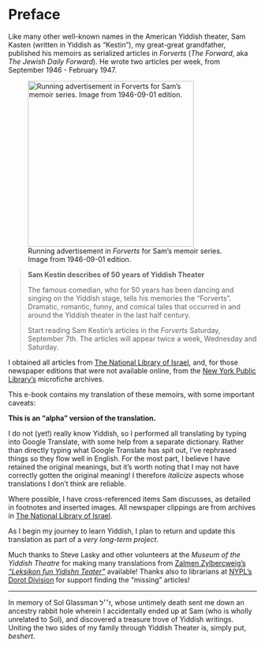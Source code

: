 # Preface {.unnumbered}

Like many other well-known names in the American Yiddish theater, Sam Kasten (written in Yiddish as "Kestin"), my great-great grandfather, published his memoirs as serialized articles in _Forverts_ (_The Forward_, aka _The Jewish Daily Forward_).
He wrote two articles per week, from September 1946 - February 1947.

::: {layout-ncol=2}

![Running advertisement in _Forverts_ for Sam's memoir series. Image from 1946-09-01 edition.](img/1946-09-01_forverts.png){width=3.5in}

> **Sam Kestin describes of 50 years of Yiddish Theater**
>
> The famous comedian, who for 50 years has been dancing and singing on the Yiddish stage, tells his memories the "Forverts".
> Dramatic, romantic, funny, and comical tales that occurred in and around the Yiddish theater in the last half century.
>
> Start reading Sam Kestin's articles in the _Forverts_ Saturday, September 7th.
> The articles will appear twice a week, Wednesday and Saturday.

:::

I obtained all articles from [The National Library of Israel](https://www.nli.org.il/en/newspapers/frw), and, for those newspaper editions that were not available online, from the [New York Public Library's](https://www.nypl.org/) microfiche archives.

This e-book contains my translation of these memoirs, with some important caveats:

**This is an "alpha" version of the translation.**

I do not (yet!) really know Yiddish, so I performed all translating by typing into Google Translate, with some help from a separate dictionary.
Rather than directly typing what Google Translate has spit out, I've rephrased things so they flow well in English.
For the most part, I believe I have retained the original meanings, but it's worth noting that I may not have correctly gotten the original meaning!
I therefore _italicize_ aspects whose translations I don't think are reliable.

Where possible, I have cross-referenced items Sam discusses, as detailed in footnotes and inserted images.
All newspaper clippings are from archives in [The National Library of Israel](https://www.nli.org.il/en).

As I begin my journey to learn Yiddish, I plan to return and update this translation as part of a _very long-term project_.

Much thanks to Steve Lasky and other volunteers at the _Museum of the Yiddish Theatre_ for making many translations from [Zalmen Zylbercweig's _"Leksikon fun Yidishn Teater"_](https://www.museumoffamilyhistory.com/yt/lex-biography.htm) available!
Thanks also to librarians at [NYPL's Dorot Division](https://www.nypl.org/locations/schwarzman/jewish-division) for support finding the "missing" articles!

---

In memory of Sol Glassman ז׳׳ל, whose untimely death sent me down an ancestry rabbit hole wherein I accidentally ended up at Sam (who is wholly unrelated to Sol), and discovered a treasure trove of Yiddish writings.
Uniting the two sides of my family through Yiddish Theater is, simply put, _beshert_.
